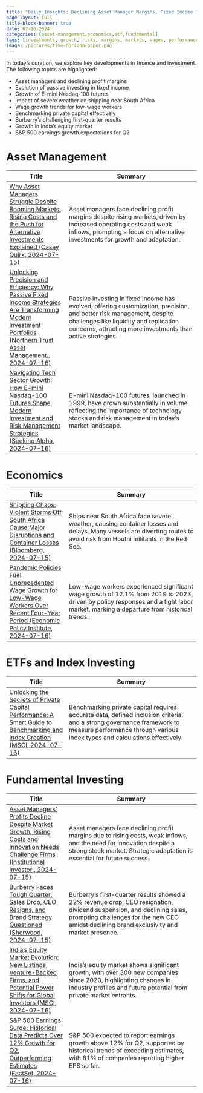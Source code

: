 ```yaml
---
title: "Daily Insights: Declining Asset Manager Margins, Fixed Income Trends, Nasdaq-100 Futures Growth, and Surging India Equity Market"
page-layout: full
title-block-banner: true
date: 07-16-2024
categories: [asset-management,economics,etf,fundamental]
tags: [investments, growth, risks, margins, markets, wages, performance, technology, adaptation, revenue]
image: /pictures/time-horizon-paper.png
---
```


In today's curation, we explore key developments in finance and investment. The following topics are highlighted:

- Asset managers and declining profit margins
- Evolution of passive investing in fixed income
- Growth of E-mini Nasdaq-100 futures
- Impact of severe weather on shipping near South Africa
- Wage growth trends for low-wage workers
- Benchmarking private capital effectively
- Burberry's challenging first-quarter results
- Growth in India's equity market
- S&P 500 earnings growth expectations for Q2



# Asset Management
| Title | Summary |
|-----|-----------|
| [Why Asset Managers Struggle Despite Booming Markets: Rising Costs and the Push for Alternative Investments Explained (Casey Quirk, 2024-07-15)](https://www.institutionalinvestor.com/article/2dhfi05x8k2pr2loq4v0g/corner-office/asset-manager-profit-margins-get-thinner)   | Asset managers face declining profit margins despite rising markets, driven by increased operating costs and weak inflows, prompting a focus on alternative investments for growth and adaptation. |
| [Unlocking Precision and Efficiency: Why Passive Fixed Income Strategies Are Transforming Modern Investment Portfolios (Northern Trust Asset Management., 2024-07-16)](https://www.institutionalinvestor.com/article/2dg5aji7ohkluumcrwy68/innovation/index-investing-as-an-active-decision-implications-for-fixed-income-investors)   | Passive investing in fixed income has evolved, offering customization, precision, and better risk management, despite challenges like liquidity and replication concerns, attracting more investments than active strategies. |
| [Navigating Tech Sector Growth: How E-mini Nasdaq-100 Futures Shape Modern Investment and Risk Management Strategies (Seeking Alpha, 2024-07-16)](https://seekingalpha.com/article/4703878-tech-growth-25-years-nasdaq-futures)   | E-mini Nasdaq-100 futures, launched in 1999, have grown substantially in volume, reflecting the importance of technology stocks and risk management in today's market landscape. |

# Economics
| Title | Summary |
|-----|-----------|
| [Shipping Chaos: Violent Storms Off South Africa Cause Major Disruptions and Container Losses (Bloomberg, 2024-07-15)](https://finance.yahoo.com/news/ships-fleeing-red-sea-now-160349344.html)   | Ships near South Africa face severe weather, causing container losses and delays. Many vessels are diverting routes to avoid risk from Houthi militants in the Red Sea. |
| [Pandemic Policies Fuel Unprecedented Wage Growth for Low-Wage Workers Over Recent Four-Year Period (Economic Policy Institute, 2024-07-16)](https://angrybearblog.com/2024/06/fastest-wage-growth-over-the-last-four-years)   | Low-wage workers experienced significant wage growth of 12.1% from 2019 to 2023, driven by policy responses and a tight labor market, marking a departure from historical trends. |

# ETFs and Index Investing
| Title | Summary |
|-----|-----------|
| [Unlocking the Secrets of Private Capital Performance: A Smart Guide to Benchmarking and Index Creation (MSCI, 2024-07-16)](https://www.msci.com/www/blog-posts/the-cornerstones-of/04783300823)   | Benchmarking private capital requires accurate data, defined inclusion criteria, and a strong governance framework to measure performance through various index types and calculations effectively. |

# Fundamental Investing
| Title | Summary |
|-----|-----------|
| [Asset Managers' Profits Decline Despite Market Growth, Rising Costs and Innovation Needs Challenge Firms (Institutional Investor., 2024-07-15)](https://www.institutionalinvestor.com/article/2dhfi05x8k2pr2loq4v0g/corner-office/asset-manager-profit-margins-get-thinner)   | Asset managers face declining profit margins due to rising costs, weak inflows, and the need for innovation despite a strong stock market. Strategic adaptation is essential for future success. |
| [Burberry Faces Tough Quarter: Sales Drop, CEO Resigns, and Brand Strategy Questioned (Sherwood, 2024-07-15)](https://sherwood.news/markets/europes-luxury-stocks-have-boomed-burberry-got-left-behind/)   | Burberry's first-quarter results showed a 22% revenue drop, CEO resignation, dividend suspension, and declining sales, prompting challenges for the new CEO amidst declining brand exclusivity and market presence. |
| [India's Equity Market Evolution: New Listings, Venture-Backed Firms, and Potential Power Shifts for Global Investors (MSCI, 2024-07-16)](https://www.msci.com/www/blog-posts/india-s-changed-and-changing/04777168512)   | India's equity market shows significant growth, with over 300 new companies since 2020, highlighting changes in industry profiles and future potential from private market entrants. |
| [S&P 500 Earnings Surge: Historical Data Predicts Over 12% Growth for Q2, Outperforming Estimates (FactSet, 2024-07-16)](https://insight.factset.com/sp-500-will-likely-report-earnings-growth-of-at-least-12-for-q2)   | S&P 500 expected to report earnings growth above 12% for Q2, supported by historical trends of exceeding estimates, with 81% of companies reporting higher EPS so far. |

